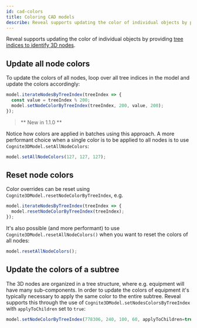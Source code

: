 ```yaml
---
id: cad-colors
title: Coloring CAD models
describe: Reveal supports updating the color of individual objects by providing tree indices to identify 3D nodes.
---
```



Reveal supports updating the color of individual objects by providing [tree indices to identify 3D nodes](../concepts.md).

<DemoWrapper name="Cognite3DViewerDemo" />

## Update all node colors

To update the colors of all nodes, loop over all tree indices in the model and update the colors
accordingly:

```jsx runnable
model.iterateNodesByTreeIndex(treeIndex => {
  const value = treeIndex % 200;
  model.setNodeColorByTreeIndex(treeIndex, 200, value, 200);
});
```

> ** New in 1.1.0 **

Notice how colors are applied in batches using this approach. A more performant choice when a single color is
to be applied to all nodes is to use `Cognite3DModel.setAllNodeColors`:

```jsx runnable
model.setAllNodeColors(127, 127, 127);
```

## Reset node colors

Color overrides can be reset using `Cognite3DModel.resetNodeColorByTreeIndex`, e.g.

```jsx runnable
model.iterateNodesByTreeIndex(treeIndex => {
  model.resetNodeColorByTreeIndex(treeIndex);
});
```

It's also possible (and more performant) to use `Cognite3DModel.resetAllNodeColors()` when
you want to reset the colors of all nodes:

```jsx runnable
model.resetAllNodeColors();
```

## Update the colors of a subtree

The 3D nodes are organized in a tree structure, where e.g. equipment will have many sub-components. In
order to update the colors of equipment it's typically necessary to apply the same color to the entire
subtree. Reveal supports this through the use of `Cognite3DModel.setNodesColorsByTreeIndex` with `applyToChildren`
set to `true`:

```jsx runnable
model.setNodeColorByTreeIndex(778306, 240, 100, 60, applyToChildren=true);
```
